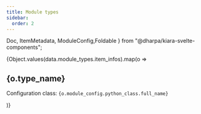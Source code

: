 ```yaml
---
title: Module types
sidebar:
  order: 2
---
```


  Doc,
  ItemMetadata,
  ModuleConfig,Foldable
} from "@dharpa/kiara-svelte-components";

{Object.values(data.module_types.item_infos).map(o => <section><h2 id={o.type_name}>{o.type_name}</h2>	<Doc doc={o.documentation} />
	<ItemMetadata item={o} />
	<p>Configuration class: <code>{o.module_config.python_class.full_name}</code></p>
	<ModuleConfig config_values={o.module_config.config_values} />
	<Foldable title="Module source code"  client:visible="svelte">
		<Code code={o.module_src} language="python" ></Code>
	</Foldable>
</section>)}

